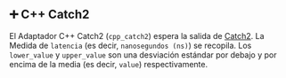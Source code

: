 
## ➕ C++ Catch2

El Adaptador C++ Catch2 (`cpp_catch2`) espera la salida de [Catch2](https://github.com/catchorg/Catch2).
La Medida de `latencia` (es decir, `nanosegundos (ns)`) se recopila.
Los `lower_value` y `upper_value` son una desviación estándar por debajo y por encima de la media (es decir, `value`) respectivamente.

<MakeCppCatch2 />